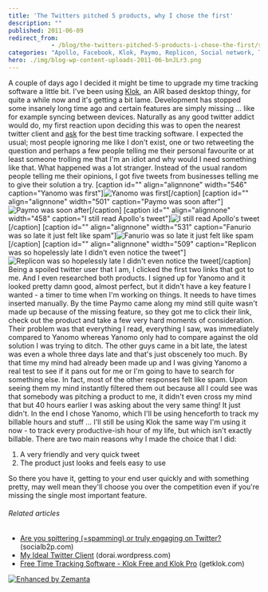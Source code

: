 ```yaml
---
title: 'The Twitters pitched 5 products, why I chose the first'
description: ""
published: 2011-06-09
redirect_from: 
            - /blog/the-twitters-pitched-5-products-i-chose-the-first/swizec/1829
categories: "Apollo, Facebook, Klok, Paymo, Replicon, Social network, Twitter, Uncategorized"
hero: ./img/blog-wp-content-uploads-2011-06-bnJLr3.png
---
```

A couple of days ago I decided it might be time to upgrade my time tracking software a little bit. I&#x27;ve been using [Klok](http://klok.mcgraphix.com/klok/index.htm "Klok"), an AIR based desktop thingy, for quite a while now and it&#x27;s getting a bit lame. Development has stopped some insanely long time ago and certain features are simply missing ... like for example syncing between devices. Naturally as any good twitter addict would do, my first reaction upon deciding this was to open the nearest twitter client and [ask](http://twitter.com/#!/Swizec/status/77348484377878528) for the best time tracking software. I expected the usual; most people ignoring me like I don&#x27;t exist, one or two retweeting the question and perhaps a few people telling me their personal favourite or at least someone trolling me that I&#x27;m an idiot and why would I need something like that. What happened was a lot stranger. Instead of the usual random people telling me their opinions, I got five tweets from businesses telling me to give their solution a try. \[caption id=&quot;&quot; align=&quot;alignnone&quot; width=&quot;546&quot; caption=&quot;Yanomo was first&quot;]![](./img/blog-wp-content-uploads-2011-06-bnJLr3.png "Yanomo was first")\[/caption] \[caption id=&quot;&quot; align=&quot;alignnone&quot; width=&quot;501&quot; caption=&quot;Paymo was soon after&quot;]![](./img/blog-wp-content-uploads-2011-06-DILnH3.png "Paymo was soon after")\[/caption] \[caption id=&quot;&quot; align=&quot;alignnone&quot; width=&quot;458&quot; caption=&quot;I still read Apollo&#x27;s tweet&quot;]![](./img/blog-wp-content-uploads-2011-06-mj6ki3.png "I still read Apollo's tweet")\[/caption] \[caption id=&quot;&quot; align=&quot;alignnone&quot; width=&quot;531&quot; caption=&quot;Fanurio was so late it just felt like spam&quot;]![](./img/blog-wp-content-uploads-2011-06-uoQke2.png "Fanurio was so late it just felt like spam")\[/caption] \[caption id=&quot;&quot; align=&quot;alignnone&quot; width=&quot;509&quot; caption=&quot;Replicon was so hopelessly late I didn&#x27;t even notice the tweet&quot;]![](./img/blog-wp-content-uploads-2011-06-hZEh52.png "Replicon was so hopelessly late I didn't even notice the tweet")\[/caption] Being a spoiled twitter user that I am, I clicked the first two links that got to me. And I even researched both products. I signed up for Yanomo and it looked pretty damn good, almost perfect, but it didn&#x27;t have a key feature I wanted - a timer to time when I&#x27;m working on things. It needs to have times inserted manually. By the time Paymo came along my mind still quite wasn&#x27;t made up because of the missing feature, so they got me to click their link, check out the product and take a few very hard moments of consideration. Their problem was that everything I read, everything I saw, was immediately compared to Yanomo whereas Yanomo only had to compare against the old solution I was trying to ditch. The other guys came in a bit late, the latest was even a whole three days late and that&#x27;s just obscenely too much. By that time my mind had already been made up and I was giving Yanomo a real test to see if it pans out for me or I&#x27;m going to have to search for something else. In fact, most of the other responses felt like spam. Upon seeing them my mind instantly filtered them out because all I could see was that somebody was pitching a product to me, it didn&#x27;t even cross my mind that but 40 hours earlier I was asking about the very same thing! It just didn&#x27;t. In the end I chose Yanomo, which I&#x27;ll be using henceforth to track my billable hours and stuff ... I&#x27;ll still be using Klok the same way I&#x27;m using it now - to track every productive-ish hour of my life, but which isn&#x27;t exactly billable. There are two main reasons why I made the choice that I did:

1. A very friendly and very quick tweet
2. The product just looks and feels easy to use

So there you have it, getting to your end user quickly and with something pretty, may well mean they&#x27;ll choose you over the competition even if you&#x27;re missing the single most important feature.

###### Related articles

- [Are you spittering (=spamming) or truly engaging on Twitter?](http://socialb2p.com/2011/06/05/are-you-spittering-spamming-or-truly-engaging-on-twitter/) (socialb2p.com)
- [My Ideal Twitter Client](http://dorai.wordpress.com/2011/06/08/my-ideal-twitter-client/) (dorai.wordpress.com)
- [Free Time Tracking Software - Klok Free and Klok Pro](http://www.getklok.com/) (getklok.com)

[![Enhanced by Zemanta](http://img.zemanta.com/zemified_e.png?x-id=690fc9f9-6717-4a8d-8202-363dd2b20995)](http://www.zemanta.com/ "Enhanced by Zemanta")
